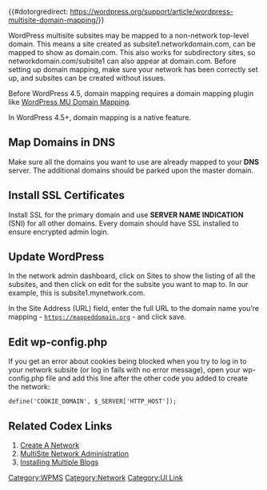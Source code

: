 {{#dotorgredirect: https://wordpress.org/support/article/wordpress-multisite-domain-mapping/}}

WordPress multisite subsites may be mapped to a non-network top-level domain. This means a site created as subsite1.networkdomain.com, can be mapped to show as domain.com. This also works for subdirectory sites, so networkdomain.com/subsite1 can also appear at domain.com.  Before setting up domain mapping, make sure your network has been correctly set up, and subsites can be created without issues.

Before WordPress 4.5, domain mapping requires a domain mapping plugin like [https://wordpress.org/plugins/wordpress-mu-domain-mapping WordPress MU Domain Mapping]. 

In WordPress 4.5+, domain mapping is a native feature. 

== Map Domains in DNS ==

Make sure all the domains you want to use are already mapped to your '''DNS''' server. The additional domains should be parked upon the master domain.

== Install SSL Certificates ==

Install SSL for the primary domain and use '''SERVER NAME INDICATION''' (SNI) for all other domains. Every domain should have SSL installed to ensure encrypted admin login.

== Update WordPress==

In the network admin dashboard, click on Sites to show the listing of all the subsites, and then click on edit for the subsite you want to map to. In our example, this is subsite1.mynetwork.com.

In the Site Address (URL) field, enter the full URL to the domain name you’re mapping - <code>https://mappeddomain.org</code> - and click save.

==Edit wp-config.php==

If you get an error about cookies being blocked when you try to log in to your network subsite (or log in fails with no error message), open your wp-config.php file and add this line after the other code you added to create the network:

<code>define('COOKIE_DOMAIN', $_SERVER['HTTP_HOST']);</code>

==Related Codex Links==

# [[Create_A_Network|Create A Network]]
# [[Multisite_Network_Administration|MultiSite Network Administration]]
# [[Installing_Multiple_Blogs|Installing Multiple Blogs]]

[[Category:WPMS]]
[[Category:Network]]
[[Category:UI Link]]
